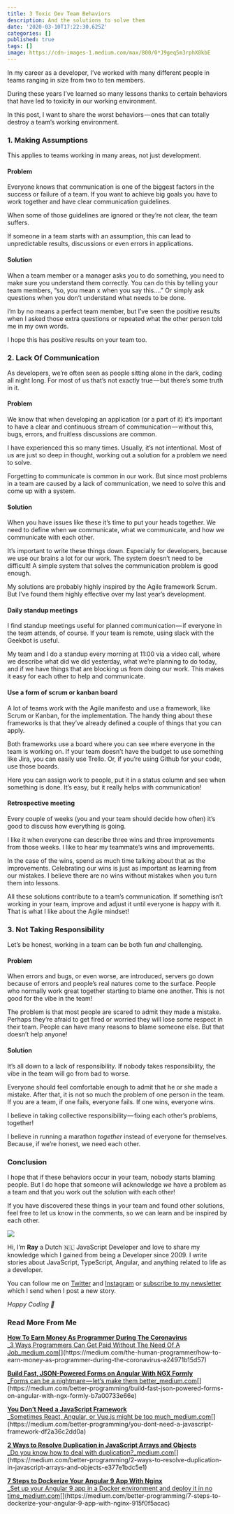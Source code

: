 ```yaml
---
title: 3 Toxic Dev Team Behaviors
description: And the solutions to solve them
date: '2020-03-10T17:22:30.625Z'
categories: []
published: true
tags: []
image: https://cdn-images-1.medium.com/max/800/0*J9geq5m3rphX8kbE
---
```


In my career as a developer, I’ve worked with many different people in teams ranging in size from two to ten members.

During these years I’ve learned so many lessons thanks to certain behaviors that have led to toxicity in our working environment.

In this post, I want to share the worst behaviors — ones that can totally destroy a team’s working environment.

### **1\. Making Assumptions**

This applies to teams working in many areas, not just development.

#### **Problem**

Everyone knows that communication is one of the biggest factors in the success or failure of a team. If you want to achieve big goals you have to work together and have clear communication guidelines.

When some of those guidelines are ignored or they’re not clear, the team suffers.

If someone in a team starts with an assumption, this can lead to unpredictable results, discussions or even errors in applications.

#### **Solution**

When a team member or a manager asks you to do something, you need to make sure you understand them correctly. You can do this by telling your team members, “so, you mean x when you say this….” Or simply ask questions when you don’t understand what needs to be done.

I’m by no means a perfect team member, but I’ve seen the positive results when I asked those extra questions or repeated what the other person told me in my own words.

I hope this has positive results on your team too.

### **2\. Lack Of Communication**

As developers, we’re often seen as people sitting alone in the dark, coding all night long. For most of us that’s not exactly true — but there’s some truth in it.

#### **Problem**

We know that when developing an application (or a part of it) it’s important to have a clear and continuous stream of communication — without this, bugs, errors, and fruitless discussions are common.

I have experienced this so many times. Usually, it’s not intentional. Most of us are just so deep in thought, working out a solution for a problem we need to solve.

Forgetting to communicate is common in our work. But since most problems in a team are caused by a lack of communication, we need to solve this and come up with a system.

#### **Solution**

When you have issues like these it’s time to put your heads together. We need to define when we communicate, what we communicate, and how we communicate with each other.

It’s important to write these things down. Especially for developers, because we use our brains a lot for our work. The system doesn’t need to be difficult! A simple system that solves the communication problem is good enough.

My solutions are probably highly inspired by the Agile framework Scrum. But I’ve found them highly effective over my last year’s development.

#### **Daily standup meetings**

I find standup meetings useful for planned communication — if everyone in the team attends, of course. If your team is remote, using slack with the Geekbot is useful.

My team and I do a standup every morning at 11:00 via a video call, where we describe what did we did yesterday, what we’re planning to do today, and if we have things that are blocking us from doing our work. This makes it easy for each other to help and communicate.

#### **Use a form of scrum or kanban board**

A lot of teams work with the Agile manifesto and use a framework, like Scrum or Kanban, for the implementation. The handy thing about these frameworks is that they’ve already defined a couple of things that you can apply.

Both frameworks use a board where you can see where everyone in the team is working on. If your team doesn’t have the budget to use something like Jira, you can easily use Trello. Or, if you’re using Github for your code, use those boards.

Here you can assign work to people, put it in a status column and see when something is done. It’s easy, but it really helps with communication!

#### **Retrospective meeting**

Every couple of weeks (you and your team should decide how often) it’s good to discuss how everything is going.

I like it when everyone can describe three wins and three improvements from those weeks. I like to hear my teammate’s wins and improvements.

In the case of the wins, spend as much time talking about that as the improvements. Celebrating our wins is just as important as learning from our mistakes. I believe there are no wins without mistakes when you turn them into lessons.

All these solutions contribute to a team’s communication. If something isn’t working in your team, improve and adjust it until everyone is happy with it. That is what I like about the Agile mindset!

### **3\. Not Taking Responsibility**

Let’s be honest, working in a team can be both fun _and_ challenging.

#### **Problem**

When errors and bugs, or even worse, are introduced, servers go down because of errors and people’s real natures come to the surface. People who normally work great together starting to blame one another. This is not good for the vibe in the team!

The problem is that most people are scared to admit they made a mistake. Perhaps they’re afraid to get fired or worried they will lose some respect in their team. People can have many reasons to blame someone else. But that doesn’t help anyone!

#### **Solution**

It’s all down to a lack of responsibility. If nobody takes responsibility, the vibe in the team will go from bad to worse.

Everyone should feel comfortable enough to admit that he or she made a mistake. After that, it is not so much the problem of one person in the team. If you are a team, if one fails, everyone fails. If one wins, everyone wins.

I believe in taking collective responsibility — fixing each other’s problems, together!

I believe in running a marathon _together_ instead of everyone for themselves. Because, if we’re honest, we need each other.

### **Conclusion**

I hope that if these behaviors occur in your team, nobody starts blaming people. But I do hope that someone will acknowledge _we_ have a problem as a team and that you work out the solution with each other!

If you have discovered these things in your team and found other solutions, feel free to let us know in the comments, so we can learn and be inspired by each other.

![](https://cdn-images-1.medium.com/max/800/1*0fLVc6GjamTuPR79Cqce4Q.png)

Hi, I’m **Ray** a Dutch 🇳🇱 JavaScript Developer and love to share my knowledge which I gained from being a Developer since 2009. I write stories about JavaScript, TypeScript, Angular, and anything related to life as a developer.

You can follow me on [Twitter](https://twitter.com/devbyrayray) and [Instagram](https://www.instagram.com/devbyrayray/) or [subscribe to my newsletter](https://buttondown.email/devbyrayray) which I send when I post a new story.

_Happy Coding 🚀_

### Read More From Me

[**How To Earn Money As Programmer During The Coronavirus**  
_3 Ways Programmers Can Get Paid Without The Need Of A Job_medium.com](https://medium.com/the-human-programmer/how-to-earn-money-as-programmer-during-the-coronavirus-a24971b15d57 "https://medium.com/the-human-programmer/how-to-earn-money-as-programmer-during-the-coronavirus-a24971b15d57")[](https://medium.com/the-human-programmer/how-to-earn-money-as-programmer-during-the-coronavirus-a24971b15d57)

[**Build Fast, JSON-Powered Forms on Angular With NGX Formly**  
_Forms can be a nightmare — let’s make them better_medium.com](https://medium.com/better-programming/build-fast-json-powered-forms-on-angular-with-ngx-formly-b7a00733e66e "https://medium.com/better-programming/build-fast-json-powered-forms-on-angular-with-ngx-formly-b7a00733e66e")[](https://medium.com/better-programming/build-fast-json-powered-forms-on-angular-with-ngx-formly-b7a00733e66e)

[**You Don’t Need a JavaScript Framework**  
_Sometimes React, Angular, or Vue.js might be too much_medium.com](https://medium.com/better-programming/you-dont-need-a-javascript-framework-df2a36c2dd0a "https://medium.com/better-programming/you-dont-need-a-javascript-framework-df2a36c2dd0a")[](https://medium.com/better-programming/you-dont-need-a-javascript-framework-df2a36c2dd0a)

[**2 Ways to Resolve Duplication in JavaScript Arrays and Objects**  
_Do you know how to deal with duplication?_medium.com](https://medium.com/better-programming/2-ways-to-resolve-duplication-in-javascript-arrays-and-objects-e377e1bdc5e1 "https://medium.com/better-programming/2-ways-to-resolve-duplication-in-javascript-arrays-and-objects-e377e1bdc5e1")[](https://medium.com/better-programming/2-ways-to-resolve-duplication-in-javascript-arrays-and-objects-e377e1bdc5e1)

[**7 Steps to Dockerize Your Angular 9 App With Nginx**  
_Set up your Angular 9 app in a Docker environment and deploy it in no time_medium.com](https://medium.com/better-programming/7-steps-to-dockerize-your-angular-9-app-with-nginx-915f0f5acac "https://medium.com/better-programming/7-steps-to-dockerize-your-angular-9-app-with-nginx-915f0f5acac")[](https://medium.com/better-programming/7-steps-to-dockerize-your-angular-9-app-with-nginx-915f0f5acac)